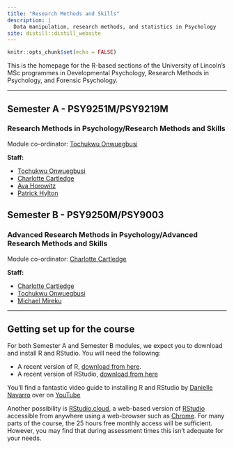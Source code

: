 ```yaml
---
title: "Research Methods and Skills"
description: |
  Data manipulation, research methods, and statistics in Psychology
site: distill::distill_website
---
```


```r
knitr::opts_chunk$set(echo = FALSE)
```

This is the homepage for the R-based sections of the University of Lincoln's MSc programmes in Developmental Psychology, Research Methods in Psychology, and Forensic Psychology.

---

## Semester A - PSY9251M/PSY9219M

### Research Methods in Psychology/Research Methods and Skills

Module co-ordinator: [Tochukwu Onwuegbusi](https://staff.lincoln.ac.uk/tonwuegbusi)

**Staff:**

- [Tochukwu Onwuegbusi](https://staff.lincoln.ac.uk/tonwuegbusi)
- [Charlotte Cartledge](https://staff.lincoln.ac.uk/ccartledge)
- [Ava Horowitz](https://staff.lincoln.ac.uk/ahorowitz)
- [Patrick Hylton](https://staff.lincoln.ac.uk/phylton)

## Semester B - PSY9250M/PSY9003

### Advanced Research Methods in Psychology/Advanced Research Methods and Skills

Module co-ordinator: [Charlotte Cartledge](https://staff.lincoln.ac.uk/ccartledge)

**Staff:**

- [Charlotte Cartledge](https://staff.lincoln.ac.uk/ccartledge)
- [Tochukwu Onwuegbusi](https://staff.lincoln.ac.uk/tonwuegbusi)
- [Michael Mireku](https://staff.lincoln.ac.uk/mmireku)

---

## Getting set up for the course

For both Semester A and Semester B modules, we expect you to download and install R and RStudio. You will need the following:

- A recent version of R, [download from here](https://cloud.r-project.org).
- A recent version of RStudio, [download from here](https://rstudio.com/products/rstudio/download/#download)

You'll find a fantastic video guide to installing R and RStudio by [Danielle Navarro](https://djnavarro.net) over on [YouTube](https://www.youtube.com/playlist?list=PLRPB0ZzEYegOZivdelOuEn-R-XUN-DOjd)

Another possibility is [RStudio.cloud](https://rstudio.cloud), a web-based version of [RStudio](https://rstudio.com) accessible from anywhere using a web-browser such as [Chrome](https://www.google.com/intl/en_uk/chrome/). For many parts of the course, the 25 hours free monthly access will be sufficient. However, you may find that during assessment times this isn't adequate for your needs.
